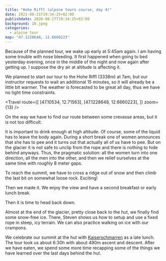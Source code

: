 ```yaml
---
title: "Hohe Riffl (alpine tours course, day 4)"
date: 2021-08-21T19:34:25+02:00
publishdate: 2020-08-27T19:34:25+02:00
background: 10.jpeg
categories:
  - alpine tour
map: "47.1228648, 12.6660223"
---
```


Because of the planned tour, we wake up early at 5:45am again. I am having some
trouble with nose bleeding. It first happened when going to bed yesterday
evening, once in the middle of the night and now again after getting up.
I suppose the dry air at altitude is affecting it.

<Rimg src="1.jpeg" caption="The Oberwalder Hütte in the morning light." />

<Pano src="1.jpeg" alt="View around the Oberwalder Hütte" />

We planned to start our tour to the Hohe Riffl (3338m) at 7am, but our
instructor requests to wait an additional 15 minutes, so it will already be
a little bit warmer. The weather is forecasted to be great all day, thus we have
no tight time constraints.

<Travel
  route={[
    [47.10534, 12.71563],
    [47.1228648, 12.6660223],
  ]}
  zoom={13}
/>

On the way we have to find our route between some crevasse areas, but it is not
too difficult.

<Gallery>
  <Rimg src="2.jpeg" alt="Travelling across the glacier." />
  <Rimg src="3.jpeg" alt="View from the glacier." />
  <Rimg src="4.jpeg" alt="Short break on the glacier." />
  <Rimg src="19.jpeg" alt="Travelling across the glacier." />
  <Rimg src="20.jpeg" alt="The rope party." />
</Gallery>

It is important to drink enough at high altitude. Of course, some of the liquid
has to leave the body again. During a short break one of women announces that she
has to pee and it turns out that actually all of us have to pee. But on the
glacier it is not safe to unclip from the rope and there is nothing to hide
behind anyways. Thus, the pragmatic solution: all the women turn into one
direction, all the men into the other, and then we relief ourselves at the same
time with roughly 8 meter gaps.

To reach the summit, we have to cross a ridge out of snow and then climb the
last bit on somewhat loose rock. Exciting!

<Gallery>
  <Rimg src="5.jpeg" alt="Ridge before the Hohe Riffl" />
  <Rimg src="6.jpeg" alt="Ridge before the Hohe Riffl" />
</Gallery>

Then we made it. We enjoy the view and have a second breakfast or early lunch break.

<Rimg src="8.jpeg" alt="Celebrating the summit." />
<Rimg src="9.jpeg" alt="Group photo at the Hohe Riffl." />

<Pano src="2.jpeg" alt="View from the Hohe Riffl." />

<Gallery>
  <Rimg src="7.jpeg" alt="View from the Hohe Riffl." />
  <Rimg src="10.jpeg" alt="Summit cross of the Hohe Riffl." />
</Gallery>

Then it is time to head back down.

<Gallery>
  <Rimg src="11.jpeg" alt="Descending the ridge before the Hohe Riffl" />
  <Rimg src="12.jpeg" alt="Descending the ridge before the Hohe Riffl" />
</Gallery>
<Rimg src="13.jpeg" alt="Descending the ridge before the Hohe Riffl" />

Almost at the end of the glacier, pretty close back to the hut, we finally find
some snow-free ice. There, Steven shows us how to setup and use a fixed rope in
steep, icy terrain. We can also practice walking on ice with our crampons.

<Gallery>
  <Rimg src="14.jpeg" alt="Learning how to use a fixed rope." />
  <Rimg src="15.jpeg" alt="Packing up after crossing the glacier." />
</Gallery>

We celebrate our summit at the hut with
[Kaiserschmarren](https://en.wikipedia.org/wiki/Kaiserschmarrn) as a late lunch.
The tour took us about 6:30h with about 490m ascent and descent. After we have
eaten, we spend some more time recapping some of the things we have learned over
the last days behind the hut.

<Rimg src="18.jpeg" caption="Practicing self-rescue" />

<Nextday />
